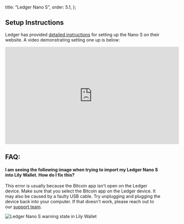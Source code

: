 

  title: "Ledger Nano S",
  order: 5.1,
};

<DeviceInfo
  image="/assets/devices/ledger.png"
  name="Ledger Nano S"
  companyName="Ledger"
  learnMoreUrl="https://shop.ledger.com/pages/ledger-nano-x"
  purchaseUrl="https://shop.ledger.com/products/ledger-nano-s"
/>

## Setup Instructions

Ledger has provided [detailed instructions](https://support.ledger.com/hc/en-us/articles/360000613793-Set-up-as-new-device) for setting up the Nano S on their website. A video demonstrating setting one up is below:

<div className="flex justify-center mx-auto my-4">
  <iframe
    width="560"
    height="315"
    src="https://www.youtube.com/embed/lQkhvGNhvAM"
    title="YouTube video player"
    frameborder="0"
    allow="accelerometer; autoplay; clipboard-write; encrypted-media; gyroscope; picture-in-picture"
    allowfullscreen
  ></iframe>
</div>

## FAQ:

#### I am seeing the following image when trying to import my Ledger Nano S into Lily Wallet. How do I fix this?

This error is usually because the Bitcoin app isn't open on the Ledger device. Make sure that you select the Bitcoin app on the Ledger device. It may also be caused by a faulty USB cable. Try unplugging and plugging the device back into your computer. If that doesn't work, please reach out to our [support team](https://lily-wallet.com/support).

<img src={LedgerWarning} alt="Ledger Nano S warning state in Lily Wallet" />
